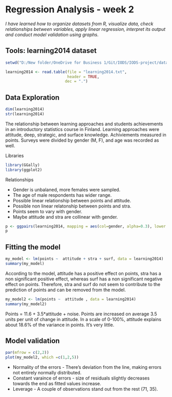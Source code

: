 # Regression Analysis - week 2

*I have learned how to organize datasets from R, visualize data, check relationships between variables, apply linear regression, interpret its output and conduct model validation using graphs.*

## Tools: learning2014 dataset
```r
setwd("D:/New folder/OneDrive for Business 1/Git/IODS/IODS-project/data")

learning2014 <- read.table(file = "learning2014.txt",
                           header = TRUE,
                          dec = ".")
```

## Data Exploration 
```r
dim(learning2014)
str(learning2014)
```

The relationship between learning approaches and students achievements in an introductory statistics course in Finland. Learning approaches were attitude, deep, strategic, and surface knowledge. Achiviements measured in points. Surveys were divided by gender (M, F), and age was recorded as well.

Libraries
```r
library(GGally)
library(ggplot2)
```

Relationships

- Gender is unbalaned, more females were sampled. 
- The age of male respondents has wider range.
- Possible linear relationship between points and attitude.
- Possible non linear relatonship between points and stra.
- Points seem to vary with gender.
- Maybe attitude and stra are collinear with gender.


```r
p <- ggpairs(learning2014, mapping = aes(col=gender, alpha=0.3), lower = list(combo = wrap("facethist", bins = 20)))
p
```


## Fitting the model
```r
my_model <- lm(points ~  attitude + stra + surf, data = learning2014)
summary(my_model)
```

According to the model, attitude has a positive effect on points, stra has a non significant positive effect, whereas surf has a non significant negative effect on points. Therefore, stra and surf do not seem to contribute to the prediction of points and can be removed from the model.

```r
my_model2 <- lm(points ~  attitude , data = learning2014)
summary(my_model2)
```

Points = 11.6 + 3.5*attitude + noise.
Points are increased on average 3.5 units per unit of change in attitude.
In a scale of 0-100%, attitude explains about 18.6% of the variance in points. It's very little.

## Model validation
```r
par(mfrow = c(2,2))
plot(my_model2, which =c(1,2,5))
```

- Normality of the errors - There's deviation from the line, making errors not entirely normally distributed.
- Constant varaince of errors - size of residuals slightly decreases towards the end as fitted values increase.
- Leverage - A couple of observations stand out from the rest (71, 35).



